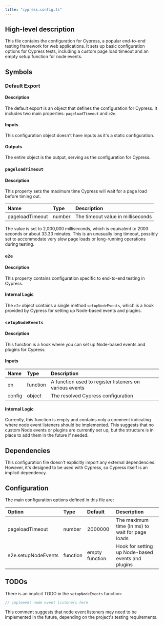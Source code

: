 ```yaml
---
title: "cypress.config.ts"
---
```


## High-level description
This file contains the configuration for Cypress, a popular end-to-end testing framework for web applications. It sets up basic configuration options for Cypress tests, including a custom page load timeout and an empty setup function for node events.

## Symbols

### Default Export
#### Description
The default export is an object that defines the configuration for Cypress. It includes two main properties: `pageloadTimeout` and `e2e`.

#### Inputs
This configuration object doesn't have inputs as it's a static configuration.

#### Outputs
The entire object is the output, serving as the configuration for Cypress.

### `pageloadTimeout`
#### Description
This property sets the maximum time Cypress will wait for a page load before timing out.

| Name | Type | Description |
|:-----|:-----|:------------|
| pageloadTimeout | number | The timeout value in milliseconds |

The value is set to 2,000,000 milliseconds, which is equivalent to 2000 seconds or about 33.33 minutes. This is an unusually long timeout, possibly set to accommodate very slow page loads or long-running operations during testing.

### `e2e`
#### Description
This property contains configuration specific to end-to-end testing in Cypress.

#### Internal Logic
The `e2e` object contains a single method `setupNodeEvents`, which is a hook provided by Cypress for setting up Node-based events and plugins.

### `setupNodeEvents`
#### Description
This function is a hook where you can set up Node-based events and plugins for Cypress.

#### Inputs
| Name | Type | Description |
|:-----|:-----|:------------|
| on | function | A function used to register listeners on various events |
| config | object | The resolved Cypress configuration |

#### Internal Logic
Currently, this function is empty and contains only a comment indicating where node event listeners should be implemented. This suggests that no custom Node events or plugins are currently set up, but the structure is in place to add them in the future if needed.

## Dependencies
This configuration file doesn't explicitly import any external dependencies. However, it's designed to be used with Cypress, so Cypress itself is an implicit dependency.

## Configuration
The main configuration options defined in this file are:

| Option | Type | Default | Description |
|:-------|:-----|:--------|:------------|
| pageloadTimeout | number | 2000000 | The maximum time (in ms) to wait for page loads |
| e2e.setupNodeEvents | function | empty function | Hook for setting up Node-based events and plugins |

## TODOs
There is an implicit TODO in the `setupNodeEvents` function:

```typescript
// implement node event listeners here
```

This comment suggests that node event listeners may need to be implemented in the future, depending on the project's testing requirements.
